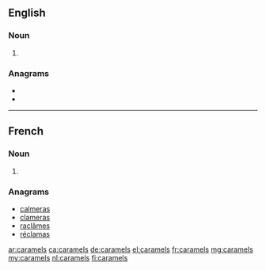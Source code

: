 ==English==

===Noun===
{{head|en|noun plural form}}

# {{plural of|caramel|lang=en}}

===Anagrams===
* {{l|en|ceramals}}
* {{l|en|macerals}}

----

==French==

===Noun===
{{head|fr|noun plural form|g=m}}

# {{plural of|caramel|lang=fr}}

===Anagrams===
* [[calmeras#French|calmeras]]
* [[clameras#French|clameras]]
* [[raclâmes#French|raclâmes]]
* [[réclamas#French|réclamas]]

[[ar:caramels]]
[[ca:caramels]]
[[de:caramels]]
[[el:caramels]]
[[fr:caramels]]
[[mg:caramels]]
[[my:caramels]]
[[nl:caramels]]
[[fi:caramels]]